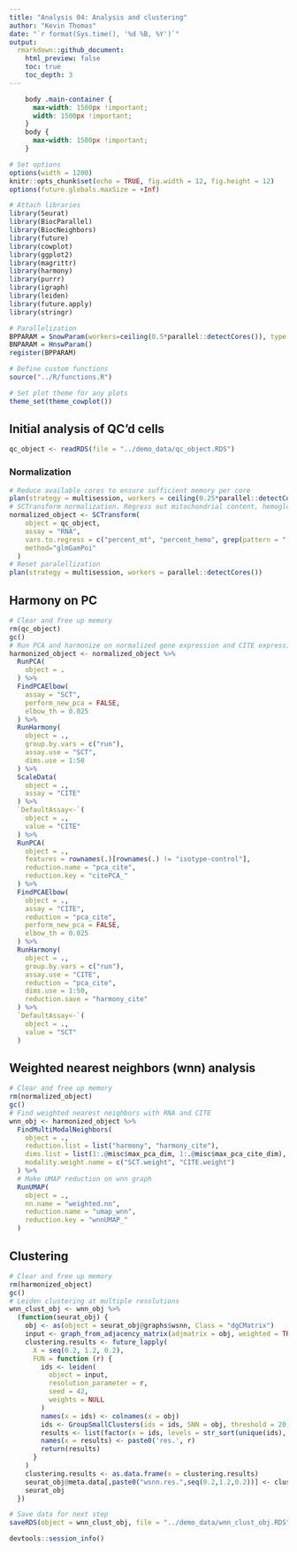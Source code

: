 ```yaml
---
title: "Analysis 04: Analysis and clustering"
author: "Kevin Thomas"
date: "`r format(Sys.time(), '%d %B, %Y')`"
output:
  rmarkdown::github_document:
    html_preview: false
    toc: true
    toc_depth: 3
---
```


```css
    body .main-container {
      max-width: 1500px !important;
      width: 1500px !important;
    }
    body {
      max-width: 1500px !important;
    }
```

```r
# Set options
options(width = 1200)
knitr::opts_chunk$set(echo = TRUE, fig.width = 12, fig.height = 12)
options(future.globals.maxSize = +Inf)

# Attach libraries
library(Seurat)
library(BiocParallel)
library(BiocNeighbors)
library(future)
library(cowplot)
library(ggplot2)
library(magrittr)
library(harmony)
library(purrr)
library(igraph)
library(leiden)
library(future.apply)
library(stringr)

# Parallelization
BPPARAM = SnowParam(workers=ceiling(0.5*parallel::detectCores()), type = "SOCK")
BNPARAM = HnswParam()
register(BPPARAM)

# Define custom functions
source("../R/functions.R")

# Set plot theme for any plots
theme_set(theme_cowplot())
```

## Initial analysis of QC'd cells

```r
qc_object <- readRDS(file = "../demo_data/qc_object.RDS")
```

### Normalization

```r
# Reduce available cores to ensure sufficient memory per core
plan(strategy = multisession, workers = ceiling(0.25*parallel::detectCores()))
# SCTransform normalization. Regress out mitochondrial content, hemoglobin content, differences in Ig subclass, and cell cycle phase
normalized_object <- SCTransform(
    object = qc_object,
    assay = "RNA",
    vars.to.regress = c("percent_mt", "percent_hemo", grep(pattern = "[.]diff$", x = names(qc_object[[]]), value = TRUE)),
    method="glmGamPoi"
  )
# Reset paralellization
plan(strategy = multisession, workers = parallel::detectCores())
```

## Harmony on PC
```r
# Clear and free up memory
rm(qc_object)
gc()
# Run PCA and harmonize on normalized gene expression and CITE expression
harmonized_object <- normalized_object %>%
  RunPCA(
    object = .
  ) %>%
  FindPCAElbow(
    assay = "SCT",
    perform_new_pca = FALSE,
    elbow_th = 0.025
  ) %>%
  RunHarmony(
    object = .,
    group.by.vars = c("run"),
    assay.use = "SCT",
    dims.use = 1:50
  ) %>%
  ScaleData(
    object = .,
    assay = "CITE"
  ) %>%
  `DefaultAssay<-`(
    object = .,
    value = "CITE"
  ) %>%
  RunPCA(
    object = .,
    features = rownames(.)[rownames(.) != "isotype-control"],
    reduction.name = "pca_cite",
    reduction.key = "citePCA_"
  ) %>%
  FindPCAElbow(
    object = .,
    assay = "CITE",
    reduction = "pca_cite",
    perform_new_pca = FALSE,
    elbow_th = 0.025
  ) %>%
  RunHarmony(
    object = .,
    group.by.vars = c("run"),
    assay.use = "CITE",
    reduction = "pca_cite",
    dims.use = 1:50,
    reduction.save = "harmony_cite"
  ) %>%
  `DefaultAssay<-`(
    object = .,
    value = "SCT"
  )
```

## Weighted nearest neighbors (wnn) analysis
```r
# Clear and free up memory
rm(normalized_object)
gc()
# Find weighted nearest neighbors with RNA and CITE
wnn_obj <- harmonized_object %>%
  FindMultiModalNeighbors(
    object = .,
    reduction.list = list("harmony", "harmony_cite"),
    dims.list = list(1:.@misc$max_pca_dim, 1:.@misc$max_pca_cite_dim),
    modality.weight.name = c("SCT.weight", "CITE.weight")
  ) %>%
  # Make UMAP reduction on wnn graph
  RunUMAP(
    object = .,
    nn.name = "weighted.nn",
    reduction.name = "umap_wnn",
    reduction.key = "wnnUMAP_"
  )
```

## Clustering
```r
# Clear and free up memory
rm(harmonized_object)
gc()
# Leiden clustering at multiple resolutions
wnn_clust_obj <- wnn_obj %>%
  (function(seurat_obj) {
    obj <- as(object = seurat_obj@graphs$wsnn, Class = "dgCMatrix")
    input <- graph_from_adjacency_matrix(adjmatrix = obj, weighted = TRUE)
    clustering.results <- future_lapply(
      X = seq(0.2, 1.2, 0.2),
      FUN = function (r) {
        ids <- leiden(
          object = input,
          resolution_parameter = r,
          seed = 42,
          weights = NULL
        )
        names(x = ids) <- colnames(x = obj)
        ids <- GroupSmallClusters(ids = ids, SNN = obj, threshold = 20, verbose = TRUE)
        results <- list(factor(x = ids, levels = str_sort(unique(ids), numeric = TRUE)))
        names(x = results) <- paste0('res.', r)
        return(results)
      }
    )
    clustering.results <- as.data.frame(x = clustering.results)
    seurat_obj@meta.data[,paste0("wsnn.res.",seq(0.2,1.2,0.2))] <- clustering.results
    seurat_obj
  })
```

```r
# Save data for next step
saveRDS(object = wnn_clust_obj, file = "../demo_data/wnn_clust_obj.RDS")
```

```r
devtools::session_info()
```
